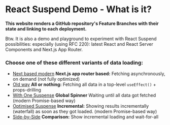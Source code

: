 # React Suspend Demo - What is it?

**This website renders a GitHub repository's Feature Branches with their state and linking to each deployment.**

Btw. It is also a demo and playground to experiment with React Suspend possibilities: especially (using RFC 220): latest
React and React Server Components and Next.js App Router.

### Choose one of these different variants of data loading:

-   [Next based modern](/next)
    **Next.js app router based:**
    Fetching asynchronously, on demand (not fully optimized)
-   [Old way](/restful) **All or nothing:**
    Fetching all data in a top-level `useEffect()` + props-drilling
-   [With One Suspense](/wait-for-all)
    **Global Spinner** Waiting until all data got fetched (modern Promise-based
    way)
-   [Optimised Suspense](/waterfall)
    **Incremental:** Showing results incrementally (waterfall) as soon as they got
    loaded. (modern Promise-based way)
-   [Side-by-Side](/side-by-side)
    **Comparison:** Show incremental loading and wait-for-all
